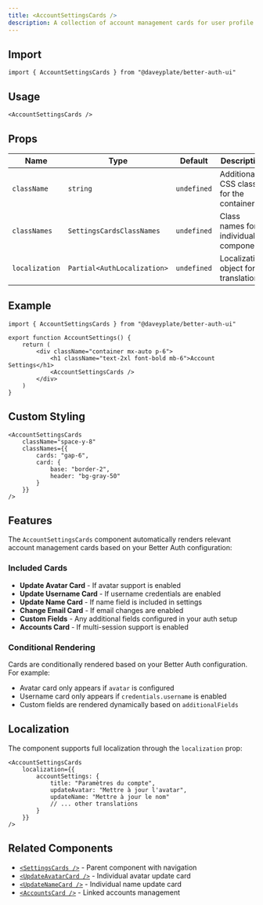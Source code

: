 ```yaml
---
title: <AccountSettingsCards />
description: A collection of account management cards for user profile settings
---
```


## Import

```tsx
import { AccountSettingsCards } from "@daveyplate/better-auth-ui"
```

## Usage

```tsx
<AccountSettingsCards />
```

## Props

| Name           | Type                            | Default     | Description                                |
|----------------|---------------------------------|-------------|--------------------------------------------|
| `className`    | `string`                        | `undefined` | Additional CSS classes for the container   |
| `classNames`   | `SettingsCardsClassNames`       | `undefined` | Class names for individual components      |
| `localization` | `Partial<AuthLocalization>`     | `undefined` | Localization object for translations       |

## Example

```tsx
import { AccountSettingsCards } from "@daveyplate/better-auth-ui"

export function AccountSettings() {
    return (
        <div className="container mx-auto p-6">
            <h1 className="text-2xl font-bold mb-6">Account Settings</h1>
            <AccountSettingsCards />
        </div>
    )
}
```

## Custom Styling

```tsx
<AccountSettingsCards
    className="space-y-8"
    classNames={{
        cards: "gap-6",
        card: {
            base: "border-2",
            header: "bg-gray-50"
        }
    }}
/>
```

## Features

The `AccountSettingsCards` component automatically renders relevant account management cards based on your Better Auth configuration:

### Included Cards

- **Update Avatar Card** - If avatar support is enabled
- **Update Username Card** - If username credentials are enabled
- **Update Name Card** - If name field is included in settings
- **Change Email Card** - If email changes are enabled
- **Custom Fields** - Any additional fields configured in your auth setup
- **Accounts Card** - If multi-session support is enabled

### Conditional Rendering

Cards are conditionally rendered based on your Better Auth configuration. For example:
- Avatar card only appears if `avatar` is configured
- Username card only appears if `credentials.username` is enabled
- Custom fields are rendered dynamically based on `additionalFields`

## Localization

The component supports full localization through the `localization` prop:

```tsx
<AccountSettingsCards
    localization={{
        accountSettings: {
            title: "Paramètres du compte",
            updateAvatar: "Mettre à jour l'avatar",
            updateName: "Mettre à jour le nom"
            // ... other translations
        }
    }}
/>
```

## Related Components

- [`<SettingsCards />`](/docs/components/settings-cards) - Parent component with navigation
- [`<UpdateAvatarCard />`](/docs/components/update-avatar-card) - Individual avatar update card
- [`<UpdateNameCard />`](/docs/components/update-name-card) - Individual name update card
- [`<AccountsCard />`](/docs/components/accounts-card) - Linked accounts management 